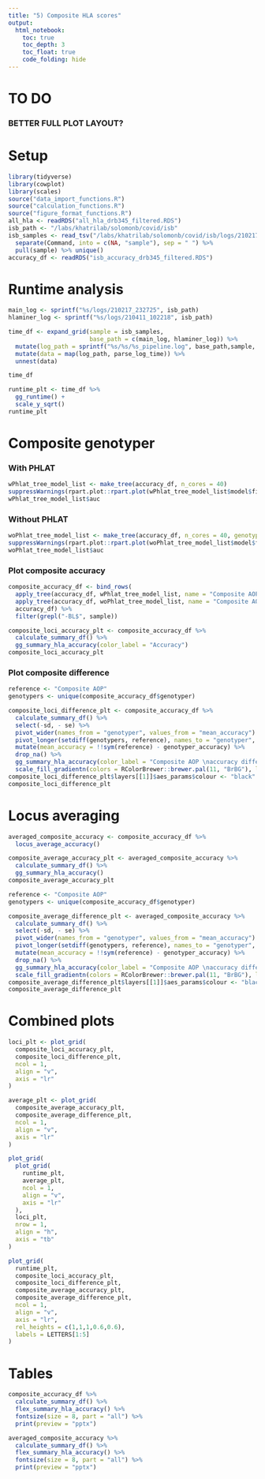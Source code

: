 ```yaml
---
title: "5) Composite HLA scores"
output: 
  html_notebook:
    toc: true
    toc_depth: 3
    toc_float: true
    code_folding: hide
---
```


# TO DO

### BETTER FULL PLOT LAYOUT?

# Setup
```r
library(tidyverse)
library(cowplot)
library(scales)
source("data_import_functions.R")
source("calculation_functions.R")
source("figure_format_functions.R")
all_hla <- readRDS("all_hla_drb345_filtered.RDS")
isb_path <- "/labs/khatrilab/solomonb/covid/isb"
isb_samples <- read_tsv("/labs/khatrilab/solomonb/covid/isb/logs/210217_232725/parallel.log") %>% 
  separate(Command, into = c(NA, "sample"), sep = " ") %>% 
  pull(sample) %>% unique()
accuracy_df <- readRDS("isb_accuracy_drb345_filtered.RDS") 
```


# Runtime analysis

```r
main_log <- sprintf("%s/logs/210217_232725", isb_path)
hlaminer_log <- sprintf("%s/logs/210411_102218", isb_path)

time_df <- expand_grid(sample = isb_samples,
                       base_path = c(main_log, hlaminer_log)) %>% 
  mutate(log_path = sprintf("%s/%s/%s_pipeline.log", base_path,sample, sample)) %>% 
  mutate(data = map(log_path, parse_log_time)) %>% 
  unnest(data)

time_df
```

```r
runtime_plt <- time_df %>% 
  gg_runtime() +
  scale_y_sqrt()
runtime_plt
```
# Composite genotyper

### With PHLAT
```r
wPhlat_tree_model_list <- make_tree(accuracy_df, n_cores = 40)
suppressWarnings(rpart.plot::rpart.plot(wPhlat_tree_model_list$model$fit))
wPhlat_tree_model_list$auc
```

### Without PHLAT

```r
woPhlat_tree_model_list <- make_tree(accuracy_df, n_cores = 40, genotypers = c("arcasHLA", "optitype"))
suppressWarnings(rpart.plot::rpart.plot(woPhlat_tree_model_list$model$fit))
woPhlat_tree_model_list$auc
```



### Plot composite accuracy

```r
composite_accuracy_df <- bind_rows(
  apply_tree(accuracy_df, wPhlat_tree_model_list, name = "Composite AOP"), 
  apply_tree(accuracy_df, woPhlat_tree_model_list, name = "Composite AO"), 
  accuracy_df) %>% 
  filter(grepl("-BL$", sample))

composite_loci_accuracy_plt <- composite_accuracy_df %>% 
  calculate_summary_df() %>% 
  gg_summary_hla_accuracy(color_label = "Accuracy")
composite_loci_accuracy_plt
```
### Plot composite difference
```r
reference <- "Composite AOP"
genotypers <- unique(composite_accuracy_df$genotyper)

composite_loci_difference_plt <- composite_accuracy_df %>% 
  calculate_summary_df() %>% 
  select(-sd, - se) %>%
  pivot_wider(names_from = "genotyper", values_from = "mean_accuracy") %>% 
  pivot_longer(setdiff(genotypers, reference), names_to = "genotyper", values_to = "genotyper_accuracy") %>% 
  mutate(mean_accuracy = !!sym(reference) - genotyper_accuracy) %>% 
  drop_na() %>% 
  gg_summary_hla_accuracy(color_label = "Composite AOP \naccuracy difference") +
  scale_fill_gradientn(colors = RColorBrewer::brewer.pal(11, "BrBG"), limits = c(-0.55,0.55), oob=squish)
composite_loci_difference_plt$layers[[1]]$aes_params$colour <- "black"
composite_loci_difference_plt
```

# Locus averaging

```r
averaged_composite_accuracy <- composite_accuracy_df %>% 
  locus_average_accuracy() 

composite_average_accuracy_plt <- averaged_composite_accuracy %>% 
  calculate_summary_df() %>% 
  gg_summary_hla_accuracy()
composite_average_accuracy_plt

reference <- "Composite AOP"
genotypers <- unique(composite_accuracy_df$genotyper)

composite_average_difference_plt <- averaged_composite_accuracy %>% 
  calculate_summary_df() %>% 
  select(-sd, - se) %>%
  pivot_wider(names_from = "genotyper", values_from = "mean_accuracy") %>% 
  pivot_longer(setdiff(genotypers, reference), names_to = "genotyper", values_to = "genotyper_accuracy") %>% 
  mutate(mean_accuracy = !!sym(reference) - genotyper_accuracy) %>% 
  drop_na() %>% 
  gg_summary_hla_accuracy(color_label = "Composite AOP \naccuracy difference") +
  scale_fill_gradientn(colors = RColorBrewer::brewer.pal(11, "BrBG"), limits = c(-0.55,0.55), oob=squish)
composite_average_difference_plt$layers[[1]]$aes_params$colour <- "black"
composite_average_difference_plt
```
# Combined plots
```r
loci_plt <- plot_grid(
  composite_loci_accuracy_plt,
  composite_loci_difference_plt,
  ncol = 1,
  align = "v",
  axis = "lr"
)

average_plt <- plot_grid(
  composite_average_accuracy_plt,
  composite_average_difference_plt,
  ncol = 1,
  align = "v",
  axis = "lr"
)

plot_grid(
  plot_grid(
    runtime_plt,
    average_plt,
    ncol = 1,
    align = "v",
    axis = "lr"
  ),
  loci_plt,
  nrow = 1,
  align = "h",
  axis = "tb"
)
```

```r
plot_grid(
  runtime_plt,
  composite_loci_accuracy_plt,
  composite_loci_difference_plt,
  composite_average_accuracy_plt,
  composite_average_difference_plt,
  ncol = 1,
  align = "v",
  axis = "lr",
  rel_heights = c(1,1,1,0.6,0.6),
  labels = LETTERS[1:5]
)
```

# Tables

```r
composite_accuracy_df %>% 
  calculate_summary_df() %>% 
  flex_summary_hla_accuracy() %>%
  fontsize(size = 8, part = "all") %>%
  print(preview = "pptx")
```

```r
averaged_composite_accuracy %>% 
  calculate_summary_df() %>% 
  flex_summary_hla_accuracy() %>%
  fontsize(size = 8, part = "all") %>%
  print(preview = "pptx")
```










